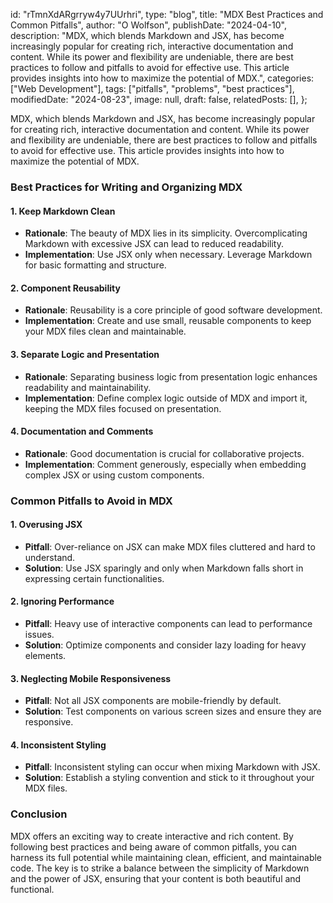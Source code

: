   id: "rTmnXdARgrryw4y7UUrhri",
  type: "blog",
  title: "MDX Best Practices and Common Pitfalls",
  author: "O Wolfson",
  publishDate: "2024-04-10",
  description:
    "MDX, which blends Markdown and JSX, has become increasingly popular for creating rich, interactive documentation and content. While its power and flexibility are undeniable, there are best practices to follow and pitfalls to avoid for effective use. This article provides insights into how to maximize the potential of MDX.",
  categories: ["Web Development"],
  tags: ["pitfalls", "problems", "best practices"],
  modifiedDate: "2024-08-23",
  image: null,
  draft: false,
  relatedPosts: [],
};

MDX, which blends Markdown and JSX, has become increasingly popular for creating rich, interactive documentation and content. While its power and flexibility are undeniable, there are best practices to follow and pitfalls to avoid for effective use. This article provides insights into how to maximize the potential of MDX.

### **Best Practices for Writing and Organizing MDX**

#### **1. Keep Markdown Clean**

- **Rationale**: The beauty of MDX lies in its simplicity. Overcomplicating Markdown with excessive JSX can lead to reduced readability.
- **Implementation**: Use JSX only when necessary. Leverage Markdown for basic formatting and structure.

#### **2. Component Reusability**

- **Rationale**: Reusability is a core principle of good software development.
- **Implementation**: Create and use small, reusable components to keep your MDX files clean and maintainable.

#### **3. Separate Logic and Presentation**

- **Rationale**: Separating business logic from presentation logic enhances readability and maintainability.
- **Implementation**: Define complex logic outside of MDX and import it, keeping the MDX files focused on presentation.

#### **4. Documentation and Comments**

- **Rationale**: Good documentation is crucial for collaborative projects.
- **Implementation**: Comment generously, especially when embedding complex JSX or using custom components.

### **Common Pitfalls to Avoid in MDX**

#### **1. Overusing JSX**

- **Pitfall**: Over-reliance on JSX can make MDX files cluttered and hard to understand.
- **Solution**: Use JSX sparingly and only when Markdown falls short in expressing certain functionalities.

#### **2. Ignoring Performance**

- **Pitfall**: Heavy use of interactive components can lead to performance issues.
- **Solution**: Optimize components and consider lazy loading for heavy elements.

#### **3. Neglecting Mobile Responsiveness**

- **Pitfall**: Not all JSX components are mobile-friendly by default.
- **Solution**: Test components on various screen sizes and ensure they are responsive.

#### **4. Inconsistent Styling**

- **Pitfall**: Inconsistent styling can occur when mixing Markdown with JSX.
- **Solution**: Establish a styling convention and stick to it throughout your MDX files.

### **Conclusion**

MDX offers an exciting way to create interactive and rich content. By following best practices and being aware of common pitfalls, you can harness its full potential while maintaining clean, efficient, and maintainable code. The key is to strike a balance between the simplicity of Markdown and the power of JSX, ensuring that your content is both beautiful and functional.
